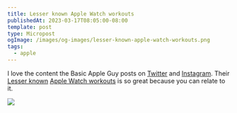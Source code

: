```yaml
---
title: Lesser known Apple Watch workouts
publishedAt: 2023-03-17T08:05:00-08:00
template: post
type: Micropost
ogImage: /images/og-images/lesser-known-apple-watch-workouts.png
tags:
  - apple
---
```


I love the content the Basic Apple Guy posts on <A href="https://twitter.com/BasicAppleGuy">Twitter</A> and <A href="https://www.instagram.com/thebasicappleguy/">Instagram</A>. Their [Lesser known](https://basicappleguy.com/basicappleblog/lesser-known-apple-watch-workouts-ii) [Apple Watch workouts](https://basicappleguy.com/basicappleblog/lesserknownapplewatchworkoutsi) is so great because you can relate to it.

<div className="full-width">
  <img src="/wp-content/uploads/2023/03/lesser-known-apple-watch-workouts.jpg" />
</div>
